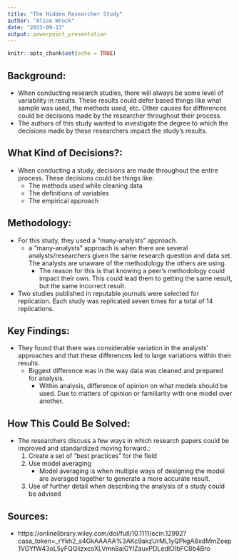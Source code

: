 ```yaml
---
title: "The Hidden Researcher Study"
author: "Alice Wruck"
date: "2023-09-13"
output: powerpoint_presentation
---
```




```r
knitr::opts_chunk$set(echo = TRUE)
```

################################################################################

## **Background:**

- When conducting research studies, there will always be some level of variability in results. These results could defer based things like what sample was used, the methods used, etc. Other causes for differences could be decisions made by the researcher throughout their process. 
- The authors of this study wanted to investigate the degree to which the decisions made by these researchers impact the study's results. 

################################################################################

## **What Kind of Decisions?:**

- When conducting a study, decisions are made throughout the entire process. These decisions could be things like: 
  - The methods used while cleaning data
  - The definitions of variables 
  - The empirical approach 

################################################################################

## **Methodology:** 

- For this study, they used a "many-analysts" approach. 
  - a "many-analysts" approach is when there are several analysts/researchers given the same research question and data set. The analysts are unaware of the methodology the others are using.
      - The reason for this is that knowing a peer's methodology could impact their own. This could lead them to getting the same result, but the same incorrect result. 

- Two studies published in reputable journals were selected for replication. Each study was replicated seven times for a total of 14 replications.

################################################################################

## **Key Findings:** 

- They found that there was considerable variation in the analysts' approaches and that these differences led to large variations within their results. 
  - Biggest difference was in the way data was cleaned and prepared for analysis.
      - Within analysis, difference of opinion on what models should be used. Due to matters of opinion or familiarity with one model over another. 
      
################################################################################

## **How This Could Be Solved:**

- The researchers discuss a few ways in which research papers could be improved and standardized moving forward.:
  1. Create a set of "best practices" for the field 
  2. Use model averaging 
      - Model averaging is when multiple ways of designing the model are averaged together to generate a more accurate result. 
  3. Use of further detail when describing the analysis of a study could be advised 

################################################################################

## **Sources:**

- https://onlinelibrary.wiley.com/doi/full/10.1111/ecin.12992?casa_token=_rYkh2_s4GkAAAAA%3AKc9akzUrML1yQPkgA8xdMmZeep1VGYfW43oL5yFQQlizxcoXLVmn8aiGYlZauxPDLedIOIbFC8b4Bro

################################################################################